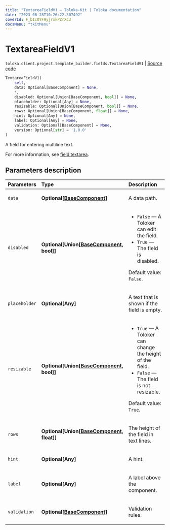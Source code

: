 ```yaml
---
title: "TextareaFieldV1 — Toloka-Kit | Toloka documentation"
date: "2023-08-28T10:26:22.307492"
coverId: F_bIcOYF9yjrxkPZrXc3
docsMenu: "tkitMenu"
---
```


# TextareaFieldV1

`toloka.client.project.template_builder.fields.TextareaFieldV1` | [Source code](https://github.com/Toloka/toloka-kit/blob/v1.2.1/src/client/project/template_builder/fields.py#L519)

```python
TextareaFieldV1(
    self,
    data: Optional[BaseComponent] = None,
    *,
    disabled: Optional[Union[BaseComponent, bool]] = None,
    placeholder: Optional[Any] = None,
    resizable: Optional[Union[BaseComponent, bool]] = None,
    rows: Optional[Union[BaseComponent, float]] = None,
    hint: Optional[Any] = None,
    label: Optional[Any] = None,
    validation: Optional[BaseComponent] = None,
    version: Optional[str] = '1.0.0'
)
```

A field for entering multiline text.

For more information, see [field.textarea](/docs/template-builder/reference/field.textarea).

## Parameters description

| Parameters | Type | Description |
| :----------| :----| :-----------|
`data`|**Optional\[[BaseComponent](/docs/toloka-kit/reference/toloka.client.project.template_builder.base.BaseComponent)\]**|<p>A data path.</p>
`disabled`|**Optional\[Union\[[BaseComponent](/docs/toloka-kit/reference/toloka.client.project.template_builder.base.BaseComponent), bool\]\]**|<ul> <li>`False` — A Toloker can edit the field.</li> <li>`True` — The field is disabled.</li> </ul> <p>Default value: `False`.</p>
`placeholder`|**Optional\[Any\]**|<p>A text that is shown if the field is empty.</p>
`resizable`|**Optional\[Union\[[BaseComponent](/docs/toloka-kit/reference/toloka.client.project.template_builder.base.BaseComponent), bool\]\]**|<ul> <li>`True` — A Toloker can change the height of the field.</li> <li>`False` — The field is not resizable.</li> </ul> <p>Default value: `True`.</p>
`rows`|**Optional\[Union\[[BaseComponent](/docs/toloka-kit/reference/toloka.client.project.template_builder.base.BaseComponent), float\]\]**|<p>The height of the field in text lines.</p>
`hint`|**Optional\[Any\]**|<p>A hint.</p>
`label`|**Optional\[Any\]**|<p>A label above the component.</p>
`validation`|**Optional\[[BaseComponent](/docs/toloka-kit/reference/toloka.client.project.template_builder.base.BaseComponent)\]**|<p>Validation rules.</p>